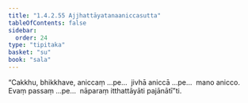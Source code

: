```yaml
---
title: "1.4.2.55 Ajjhattāyatanaaniccasutta"
tableOfContents: false
sidebar:
  order: 24
type: "tipitaka"
basket: "su"
book: "sala"
---
```



<DynamicBreadcrumb />

<Division number="222" book="sala">

<Paragraph number="914" book="sala">
“Cakkhu, bhikkhave, aniccaṃ …pe…  jivhā aniccā …pe…  mano anicco. Evaṃ passaṃ …pe…  nāparaṃ itthattāyāti pajānātī”ti.
</Paragraph>
</Division>
